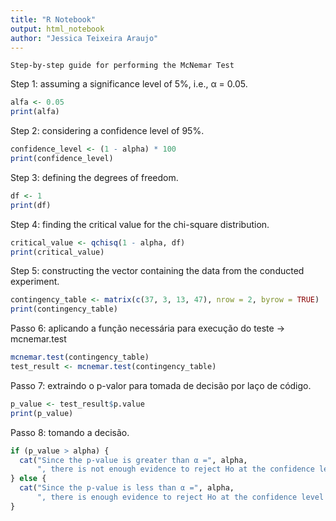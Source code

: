 ```yaml
---
title: "R Notebook"
output: html_notebook
author: "Jessica Teixeira Araujo"
---
```


    Step-by-step guide for performing the McNemar Test

Step 1: assuming a significance level of 5%, i.e., α = 0.05.

```r
alfa <- 0.05
print(alfa)
```
Step 2: considering a confidence level of 95%.

```r
confidence_level <- (1 - alpha) * 100
print(confidence_level)
```
Step 3: defining the degrees of freedom.

```r
df <- 1
print(df)
```
Step 4: finding the critical value for the chi-square distribution.

```r
critical_value <- qchisq(1 - alpha, df)
print(critical_value)
```
Step 5: constructing the vector containing the data from the conducted experiment.

```r
contingency_table <- matrix(c(37, 3, 13, 47), nrow = 2, byrow = TRUE)
print(contingency_table)
```
Passo 6: aplicando a função necessária para execução do teste → mcnemar.test

```r
mcnemar.test(contingency_table)
test_result <- mcnemar.test(contingency_table)
```
Passo 7: extraindo o p-valor para tomada de decisão por laço de código.

```r
p_value <- test_result$p.value
print(p_value)
```
Passo 8: tomando a decisão.

```r
if (p_value > alpha) {
  cat("Since the p-value is greater than α =", alpha, 
      ", there is not enough evidence to reject Ho at the confidence level of", confidence_level, "%.")
} else {
  cat("Since the p-value is less than α =", alpha, 
      ", there is enough evidence to reject Ho at the confidence level of", confidence_level, "%.")
}
```

